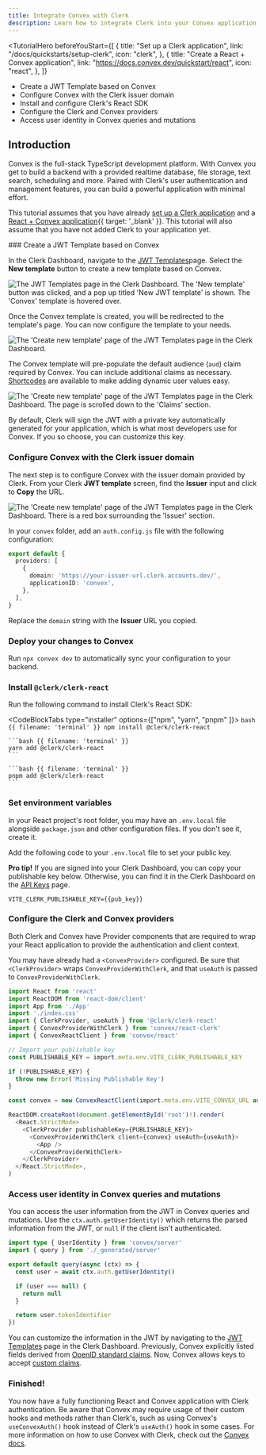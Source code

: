 ```yaml
---
title: Integrate Convex with Clerk
description: Learn how to integrate Clerk into your Convex application.
---
```


<TutorialHero
  beforeYouStart={[
    {
      title: "Set up a Clerk application",
      link: "/docs/quickstarts/setup-clerk",
      icon: "clerk",
    },
    {
      title: "Create a React + Convex application",
      link: "https://docs.convex.dev/quickstart/react",
      icon: "react",
    },
  ]}
>
  - Create a JWT Template based on Convex
  - Configure Convex with the Clerk issuer domain
  - Install and configure Clerk's React SDK
  - Configure the Clerk and Convex providers
  - Access user identity in Convex queries and mutations
</TutorialHero>

## Introduction

Convex is the full-stack TypeScript development platform. With Convex you get to build a backend with a provided realtime database, file storage, text search, scheduling and more. Paired with Clerk's user authentication and management features, you can build a powerful application with minimal effort.

This tutorial assumes that you have already [set up a Clerk application](/docs/quickstarts/setup-clerk) and a [React + Convex application](https://docs.convex.dev/quickstart/react){{ target: '_blank' }}. This tutorial will also assume that you have not added Clerk to your application yet.

<Steps>
  ### Create a JWT Template based on Convex

  In the Clerk Dashboard, navigate to the [JWT Templates](https://dashboard.clerk.com/last-active?path=jwt-templates)page. Select the **New template** button to create a new template based on Convex.

  ![The JWT Templates page in the Clerk Dashboard. The 'New template' button was clicked, and a pop up titled 'New JWT template' is shown. The 'Convex' template is hovered over.](/docs/images/integrations/convex/jwt-templates.webp)

  Once the Convex template is created, you will be redirected to the template's page. You can now configure the template to your needs.

  ![The 'Create new template' page of the JWT Templates page in the Clerk Dashboard.](/docs/images/integrations/convex/create-template.webp)

  The Convex template will pre-populate the default audience (`aud`) claim required by Convex. You can include additional claims as necessary. [Shortcodes](/docs/backend-requests/making/jwt-templates#shortcodes) are available to make adding dynamic user values easy.

  ![The 'Create new template' page of the JWT Templates page in the Clerk Dashboard. The page is scrolled down to the 'Claims' section.](/docs/images/integrations/convex/template-shortcodes.webp)

  By default, Clerk will sign the JWT with a private key automatically generated for your application, which is what most developers use for Convex. If you so choose, you can customize this key.

  ### Configure Convex with the Clerk issuer domain

  The next step is to configure Convex with the issuer domain provided by Clerk. From your Clerk **JWT template** screen, find the **Issuer** input and click to **Copy** the URL.

  ![The 'Create new template' page of the JWT Templates page in the Clerk Dashboard. There is a red box surrounding the 'Issuer' section.](/docs/images/integrations/convex/template-issuer.webp)

  In your `convex` folder, add an `auth.config.js` file with the following configuration:

  ```ts {{ filename: 'convex/auth.config.js' }}
  export default {
    providers: [
      {
        domain: 'https://your-issuer-url.clerk.accounts.dev/',
        applicationID: 'convex',
      },
    ],
  }
  ```

  Replace the `domain` string with the **Issuer** URL you copied.

  ### Deploy your changes to Convex

  Run `npx convex dev` to automatically sync your configuration to your backend.

  ### Install `@clerk/clerk-react`

  Run the following command to install Clerk's React SDK:

  <CodeBlockTabs type="installer" options={["npm", "yarn",  "pnpm" ]}>
    ```bash {{ filename: 'terminal' }}
    npm install @clerk/clerk-react
    ```

    ```bash {{ filename: 'terminal' }}
    yarn add @clerk/clerk-react
    ```

    ```bash {{ filename: 'terminal' }}
    pnpm add @clerk/clerk-react
    ```
  </CodeBlockTabs>

  ### Set environment variables

  In your React project's root folder, you may have an `.env.local` file alongside `package.json` and other configuration files. If you don't see it, create it.

  Add the following code to your `.env.local` file to set your public key.

  **Pro tip!** If you are signed into your Clerk Dashboard, you can copy your publishable key below. Otherwise, you can find it in the Clerk Dashboard on the [API Keys](https://dashboard.clerk.com/last-active?path=api-keys) page.

  ```env {{ filename: '.env.local' }}
  VITE_CLERK_PUBLISHABLE_KEY={{pub_key}}
  ```

  ### Configure the Clerk and Convex providers

  Both Clerk and Convex have Provider components that are required to wrap your React application to provide the authentication and client context.

  You may have already had a `<ConvexProvider>` configured. Be sure that `<ClerkProvider>` wraps `ConvexProviderWithClerk`, and that `useAuth` is passed to `ConvexProviderWithClerk`.

  ```ts {{ filename: 'src/main.tsx' }}
  import React from 'react'
  import ReactDOM from 'react-dom/client'
  import App from './App'
  import './index.css'
  import { ClerkProvider, useAuth } from '@clerk/clerk-react'
  import { ConvexProviderWithClerk } from 'convex/react-clerk'
  import { ConvexReactClient } from 'convex/react'

  // Import your publishable key
  const PUBLISHABLE_KEY = import.meta.env.VITE_CLERK_PUBLISHABLE_KEY

  if (!PUBLISHABLE_KEY) {
    throw new Error('Missing Publishable Key')
  }

  const convex = new ConvexReactClient(import.meta.env.VITE_CONVEX_URL as string)

  ReactDOM.createRoot(document.getElementById('root')!).render(
    <React.StrictMode>
      <ClerkProvider publishableKey={PUBLISHABLE_KEY}>
        <ConvexProviderWithClerk client={convex} useAuth={useAuth}>
          <App />
        </ConvexProviderWithClerk>
      </ClerkProvider>
    </React.StrictMode>,
  )
  ```

  ### Access user identity in Convex queries and mutations

  You can access the user information from the JWT in Convex queries and mutations.
  Use the `ctx.auth.getUserIdentity()` which returns the parsed information from the JWT, or `null` if the client isn't authenticated.

  ```ts
  import type { UserIdentity } from 'convex/server'
  import { query } from './_generated/server'

  export default query(async (ctx) => {
    const user = await ctx.auth.getUserIdentity()

    if (user === null) {
      return null
    }

    return user.tokenIdentifier
  })
  ```

  You can customize the information in the JWT by navigating to the [JWT Templates](https://dashboard.clerk.com/last-active?path=jwt-templates) page in the Clerk Dashboard. Previously, Convex explicitly listed fields derived from [OpenID standard claims](https://openid.net/specs/openid-connect-core-1_0.html#StandardClaims). Now, Convex allows keys to accept [custom claims](https://docs.convex.dev/api/interfaces/server.UserIdentity).

  ### Finished!

  You now have a fully functioning React and Convex application with Clerk authentication. Be aware that Convex may require usage of their custom hooks and methods rather than Clerk's, such as using Convex's `useConvexAuth()` hook instead of Clerk's `useAuth()` hook in some cases. For more information on how to use Convex with Clerk, check out the [Convex docs](https://docs.convex.dev/auth/clerk).
</Steps>
